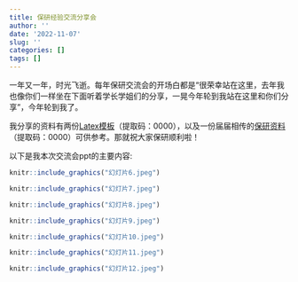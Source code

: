 ```yaml
---
title: 保研经验交流分享会
author: ''
date: '2022-11-07'
slug: ''
categories: []
tags: []
---
```

一年又一年，时光飞逝。每年保研交流会的开场白都是“很荣幸站在这里，去年我也像你们一样坐在下面听着学长学姐们的分享，一晃今年轮到我站在这里和你们分享”，今年轮到我了。

我分享的资料有两份[Latex模板](https://pan.baidu.com/s/1hNlgzgM5P4BKW82zYUfYfg?pwd=0000)（提取码：0000），以及一份届届相传的[保研资料](https://pan.baidu.com/s/1g-ilhdpG_o72P0yFpODChw?pwd=0000)（提取码：0000）可供参考。那就祝大家保研顺利啦！

以下是我本次交流会ppt的主要内容:
```r
knitr::include_graphics("幻灯片6.jpeg")
```
```r
knitr::include_graphics("幻灯片7.jpeg")
```
```r
knitr::include_graphics("幻灯片8.jpeg")
```
```r
knitr::include_graphics("幻灯片9.jpeg")
```
```r
knitr::include_graphics("幻灯片10.jpeg")
```
```r
knitr::include_graphics("幻灯片11.jpeg")
```
```r
knitr::include_graphics("幻灯片12.jpeg")
```


